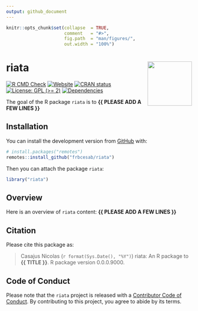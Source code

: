 ```yaml
---
output: github_document
---
```


<!-- README.md is generated from README.Rmd. Please edit that file -->


```r
knitr::opts_chunk$set(collapse  = TRUE,
                      comment   = "#>",
                      fig.path  = "man/figures/",
                      out.width = "100%")
```



riata <img src="man/figures/package-sticker.png" align="right" style="float:right; height:120px;"/>
=========================================================

<!-- badges: start -->
[![R CMD Check](https://github.com/frbcesab/riata/actions/workflows/R-CMD-check.yaml/badge.svg)](https://github.com/frbcesab/riata/actions/workflows/R-CMD-check.yaml)
[![Website](https://github.com/frbcesab/riata/actions/workflows/pkgdown.yaml/badge.svg)](https://github.com/frbcesab/riata/actions/workflows/pkgdown.yaml)
[![CRAN status](https://www.r-pkg.org/badges/version/riata)](https://CRAN.R-project.org/package=riata)
[![License: GPL (>= 2)](https://img.shields.io/badge/License-GPL%20%28%3E%3D%202%29-blue.svg)](https://choosealicense.com/licenses/gpl-2.0/)
[![Dependencies](https://img.shields.io/badge/dependencies-0/0-brightgreen?style=flat)](#)
<!-- badges: end -->


The goal of the R package `riata` is to **{{ PLEASE ADD A FEW LINES }}**



## Installation

You can install the development version from [GitHub](https://github.com/) with:

```r
# install.packages("remotes")
remotes::install_github("frbcesab/riata")
```

Then you can attach the package `riata`:

```r
library("riata")
```



## Overview

Here is an overview of `riata` content: **{{ PLEASE ADD A FEW LINES }}**



## Citation

Please cite this package as: 

> Casajus Nicolas (`r format(Sys.Date(), "%Y")`) riata: An R 
package to **{{ TITLE }}**. R package version 0.0.0.9000.



## Code of Conduct

Please note that the `riata` project is released with a 
[Contributor Code of Conduct](https://contributor-covenant.org/version/2/0/CODE_OF_CONDUCT.html). 
By contributing to this project, you agree to abide by its terms.
